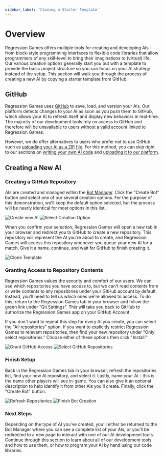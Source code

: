 ```yaml
---
sidebar_label: 'Cloning a Starter Template'
---
```


# Overview

Regression Games offers multiple tools for creating and developing AIs - from block-style programming interfaces
to flexible code libraries that allow programmers of any skill-level to bring their imaginations to (virtual) life.
Our various creation options generally start you out with a template to provide the basic project structure so you can focus on your AI strategy instead of the setup.
This section will walk you through the process of creating a new AI by copying a starter template from GitHub.

## GitHub

Regression Games uses [GitHub](https://github.com/) to save, load, and version your AIs.
Our platform detects changes to your AI as soon as you push them to GitHub, which allows your AI to refresh itself and display new behaviors in real-time.
The majority of our development tools rely on access to GitHub and therefore will be unavailable to users without a valid account linked to Regression Games.

However, we do offer alternatives to users who prefer not to use GitHub such as [uploading your AI as a ZIP file](./coding/upload-zip).
For this method, you can skip right to our sections on [writing your own AI code](./coding/dev-requirements#developing-ais-without-git) and [uploading it to our platform](./coding/upload-zip).

## Creating a New AI

### Creating a GitHub Repository

AIs are created and managed within the [Bot Manager](https://play.regression.gg/bots). Click the "Create Bot" button and select one of our several creation options.
For the purpose of this demonstration, we'll keep the default option selected, but the process will be nearly identical for most options in this list.

![Create new AI](../../common/bot-creation/img/create-bot-button.png)
![Select Creation Option](img/bot-creation-options.png)

When you confirm your selection, Regression Games will open a new tab in your browser and redirect you to GitHub to create a new repository.
This repository will represent the AI you're about to create, and Regression Games will access this repository whenever you queue your new AI for a match.
Give it a name, continue, and wait for GitHub to finish creating it.

![Clone Template](img/github/clone-template.png)

### Granting Access to Repository Contents

Regression Games values the security and comfort of our users.
We can see which repositories you have access to, but we can't read contents from or write contents to any repositories under your GitHub account by default.
Instead, you'll need to tell us which ones we're allowed to access.
To do this, return to the Regression Games tab in your browser and follow the green link under "Git Settings".
This will take you back to GitHub to authorize the Regression Games app on your GitHub Account.

If you don't want to repeat this step for every AI you create, you can select the "All repositories" option.
If you want to explicitly restrict Regression Games to relevant repositories, then find your new repository under "Only select repositories."
Choose either of these options then click "Install."

![Grant GitHub Access](img/github/install-github-app.png)
![Select GitHub Repositories](img/github/select-repositories.png)

### Finish Setup

Back in the Regression Games tab in your browser, refresh the repositories list, find your new AI repository, and select it.
Lastly, name your AI - this is the name other players will see in-game. You can also give it an optional description to help identify it from other AIs you'll create.
Finally, click the "Create Bot" button.

![Refresh Repositories](img/github/refresh-repositories.png)
![Finish Bot Creation](img/finish-creating-bot.png)

### Next Steps

Depending on the type of AI you've created, you'll either be returned to the Bot Manager where you can see a complete list of your AIs,
or you'll be redirected to a new page to interact with one of our AI development tools.
Continue through this section to learn about all of our development tools and how to use them, or how to program your AI by hand using our code libraries.
